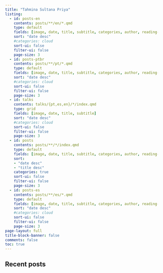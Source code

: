 ```yaml
---
title: "Tahmina Sultana Priya"
listing:
  - id: posts-en
    contents: posts/**/en/*.qmd
    type: default
    fields: [image, date, title, subtitle, categories, author, reading-time]
    sort: "date desc"
    #categories: cloud
    sort-ui: false
    filter-ui: false
    page-size: 3
  - id: posts-ptbr
    contents: posts/**/pt/*.qmd
    type: default
    fields: [image, date, title, subtitle, categories, author, reading-time]
    sort: "date desc"
    #categories: cloud
    sort-ui: false
    filter-ui: false
    page-size: 3   
  - id: talks
    contents: talks/{pt,es,en}/*/index.qmd
    type: grid
    fields: [image, date, title, subtitle]
    sort: "date desc"
    #categories: cloud
    sort-ui: false
    filter-ui: false
    page-size: 3  
  - id: posts
    contents: posts/**/*/index.qmd
    type: default
    fields: [image, date, title, subtitle, categories, author, reading-time, description]
    sort:
    - "date desc"
    - "title desc"
    categories: true
    sort-ui: false
    filter-ui: false
    page-size: 3          
  - id: posts-es
    contents: posts/**/es/*.qmd
    type: default
    fields: [image, date, title, subtitle, categories, author, reading-time]
    sort: "date desc"
    #categories: cloud
    sort-ui: false
    filter-ui: false
    page-size: 3       
page-layout: full
title-block-banner: false
comments: false
toc: true
---
```


## Recent posts

::: {#posts}
:::
